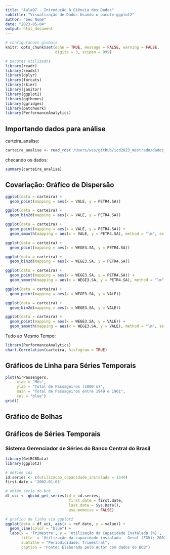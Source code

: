 ```yaml
---
title: "Aula07 - Introdução à Ciência dos Dados"
subtitle: "Visualização de Dados Usando o pacote ggplot2"
author: "Seu Nome"
date: "2023-05-04"
output: html_document
---
```


```r
# configuracoes globais
knitr::opts_chunk$set(echo = TRUE, message = FALSE, warning = FALSE, 
                      digits = 3, scipen = 999)

# pacotes utilizados
library(readr)
library(readxl)
library(dplyr)
library(forcats)
library(skimr)
library(janitor)
library(ggplot2)
library(ggthemes)
library(ggridges)
library(patchwork)
library(PerformanceAnalytics)
```


## Importando dados para análise

carteira_analise:

```r
carteira_analise <- read_rds('/Users/wss/github/icd2023_mestrado/dados_analise/carteira_analise.rds')
```

checando os dados:

```r
summary(carteira_analise)
```


## Covariação: Gráfico de Dispersão

```r
ggplot(data = carteira) +
  geom_point(mapping = aes(x = VALE, y = PETR4.SA))
```


```r
ggplot(data = carteira) +
  geom_bin2d(mapping = aes(x = VALE, y = PETR4.SA))
```


```r
ggplot(data = carteira) +
  geom_point(mapping = aes(x = VALE, y = PETR4.SA)) +
  geom_smooth(mapping = aes(x = VALE, y = PETR4.SA), method = "lm", se = FALSE)
```


```r
ggplot(data = carteira) +
  geom_point(mapping = aes(x = WEGE3.SA, y = PETR4.SA))
```


```r
ggplot(data = carteira) +
  geom_bin2d(mapping = aes(x = WEGE3.SA, y = PETR4.SA))
```


```r
ggplot(data = carteira) +
  geom_point(mapping = aes(x = WEGE3.SA, y = PETR4.SA)) +
  geom_smooth(mapping = aes(x = WEGE3.SA, y = PETR4.SA), method = "lm", se = FALSE)
```


```r
ggplot(data = carteira) +
  geom_point(mapping = aes(x = WEGE3.SA, y = VALE))
```    


```r
ggplot(data = carteira) +
  geom_bin2d(mapping = aes(x = WEGE3.SA, y = VALE))
```


```r
ggplot(data = carteira) +
  geom_point(mapping = aes(x = WEGE3.SA, y = VALE)) +
  geom_smooth(mapping = aes(x = WEGE3.SA, y = VALE), method = "lm", se = FALSE)
```

Tudo ao Mesmo Tempo:

```r
library(PerformanceAnalytics)
chart.Correlation(carteira, histogram = TRUE)
```


## Gráficos de Linha para Séries Temporais

```r
plot(AirPassengers,
     xlab = "Mês",
     ylab = "Total de Passageiros (1000's)",
     main = "Total de Passageiros entre 1949 e 1961", 
     col = "blue")
grid()
```


## Gráfico de Bolhas




## Gráficos de Séries Temporais


###  Sistema Gerenciador de Séries do Banco Central do Brasil


```r
library(GetBCBData)
library(ggplot2)

# define ids
id.series <- c(utilizacao_capacidade_instalada = 1344)
first.date = '2002-01-01'

# obtem serie do bcb
df_uci <- gbcbd_get_series(id = id.series,
                            first.date = first.date,
                            last.date = Sys.Date(), 
                            use.memoise = FALSE)

# grafico de linha via ggplot2
ggplot(data = df_uci, aes(x = ref.date, y = value)) + 
  geom_line(color = "blue") + 
  labs(x = 'Trimestre', y = 'Utilização da Capacidade Instalada (%)', 
       title  = 'Utilização da capacidade instalada - Geral (FGV): 2002/2022',
       subtitle = "Periodicidade: Trimestral",
       caption = "Fonte: Elaborada pelo Autor com dados do BCB") 
```
